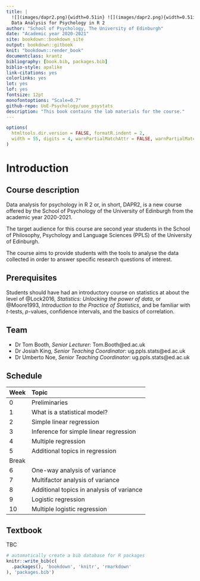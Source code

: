```yaml
--- 
title: |
  ![](images/dapr2.png){width=0.51in} ![](images/dapr2.png){width=0.51in} <br>
  Data Analysis for Psychology in R 2
author: "School of Psychology, The University of Edinburgh"
date: "Academic year 2020-2021"
site: bookdown::bookdown_site
output: bookdown::gitbook
knit: "bookdown::render_book"
documentclass: krantz
bibliography: [book.bib, packages.bib]
biblio-style: apalike
link-citations: yes
colorlinks: yes
lot: yes
lof: yes
fontsize: 12pt
monofontoptions: "Scale=0.7"
github-repo: UoE-Psychology/uoe_psystats
description: "This book contains the lab materials for the course."
---
```


```r
options(
  htmltools.dir.version = FALSE, formatR.indent = 2,
  width = 55, digits = 4, warnPartialMatchAttr = FALSE, warnPartialMatchDollar = FALSE
)
```


# Introduction {-#chap-intro}


## Course description {-}

Data analysis for psychology in R 2 or, in short, DAPR2, is a new course offered by the School of Psychology of the University of Edinburgh from the academic year 2020-2021.

The target audience for this course are second year students in the School of Philosophy, Psychology and Language Sciences (PPLS) of the University of Edinburgh.

The course aims to provide students with the tools to analyse the data collected in order to answer specific research questions of interest.



## Prerequisites {-}

Students should have had an introductory course on statistics at about the level of @Lock2016, _Statistics: Unlocking the power of data_, or @Moore1993, _Introduction to the Practice of Statistics_, and be familiar with _t_-tests, _p_-values, confidence intervals, and the basics of correlation. 



## Team {-}

- Dr Tom Booth, _Senior Lecturer_: Tom.Booth@ed.ac.uk
- Dr Josiah King, _Senior Teaching Coordinator_: ug.ppls.stats@ed.ac.uk
- Dr Umberto Noe, _Senior Teaching Coordinator_: ug.ppls.stats@ed.ac.uk



## Schedule {-}


| Week  | Topic |
|:------|:------|
| 0     | Preliminaries |
| 1     | What is a statistical model? |
| 2     | Simple linear regression |
| 3     | Inference for simple linear regression |
| 4     | Multiple regression |
| 5     | Additional topics in regression |
| Break |       |
| 6     | One-way analysis of variance |
| 7     | Multifactor analysis of variance |
| 8     | Additional topics in analysis of variance |
| 9     | Logistic regression |
| 10    | Multiple logistic regression |


## Textbook {-}

TBC



```r
# automatically create a bib database for R packages
knitr::write_bib(c(
  .packages(), 'bookdown', 'knitr', 'rmarkdown'
), 'packages.bib')
```

